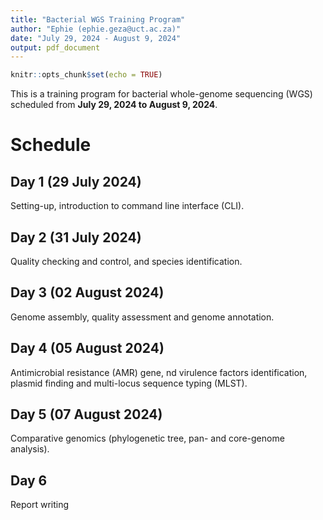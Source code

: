 ```yaml
---
title: "Bacterial WGS Training Program"
author: "Ephie (ephie.geza@uct.ac.za)"
date: "July 29, 2024 - August 9, 2024"
output: pdf_document
---
```


```r
knitr::opts_chunk$set(echo = TRUE)
```

This is a training program for bacterial whole-genome sequencing (WGS) scheduled from **July 29, 2024 to August 9, 2024**.

# Schedule

## Day 1 (29 July 2024)

Setting-up, introduction to command line interface (CLI).

## Day 2 (31 July 2024)

Quality checking and control, and species identification.

## Day 3 (02 August 2024)

Genome assembly, quality assessment and genome annotation.

## Day 4 (05 August 2024)

Antimicrobial resistance (AMR) gene, nd virulence factors identification, plasmid finding and multi-locus sequence typing (MLST).

## Day 5 (07 August 2024)

Comparative genomics (phylogenetic tree, pan- and core-genome analysis).

## Day 6

Report writing